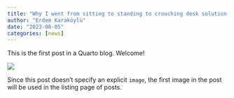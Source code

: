 ```yaml
---
title: "Why I went from sitting to standing to crouching desk solution."
author: "Erdem Karaköylü"
date: "2023-08-05"
categories: [news]
---
```


This is the first post in a Quarto blog. Welcome!

![](my_new_desk.jpg)

Since this post doesn't specify an explicit `image`, the first image in the post will be used in the listing page of posts.
